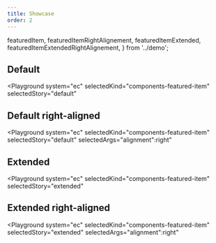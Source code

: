 ```yaml
---
title: Showcase
order: 2
---
```


  featuredItem,
  featuredItemRightAlignement,
  featuredItemExtended,
  featuredItemExtendedRightAlignement,
} from '../demo';

## Default

<Playground
  system="ec"
  selectedKind="components-featured-item"
  selectedStory="default"
>
  <Html markup={featuredItem} />
</Playground>

## Default right-aligned

<Playground
  system="ec"
  selectedKind="components-featured-item"
  selectedStory="default"
  selectedArgs="alignment":right"
>
  <Html markup={featuredItemRightAlignement} />
</Playground>

## Extended

<Playground
  system="ec"
  selectedKind="components-featured-item"
  selectedStory="extended"
>
  <Html markup={featuredItemExtended} />
</Playground>

## Extended right-aligned

<Playground
  system="ec"
  selectedKind="components-featured-item"
  selectedStory="extended"
  selectedArgs="alignment":right"
>
  <Html markup={featuredItemExtendedRightAlignement} />
</Playground>
